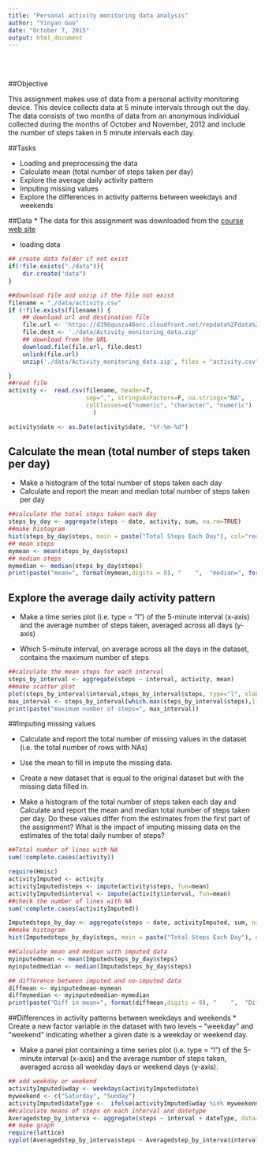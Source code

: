 ```yaml
---
title: "Personal activity monitoring data analysis"
author: "Yinyan Guo"
date: "October 7, 2015"
output: html_document 
---
```

  
 <br><br> 
  
   
##Objective

 This assignment makes use of data from a personal activity monitoring device. This device collects data at 5 minute intervals through out the day. The data consists of two months of data from an anonymous individual collected during the months of October and November, 2012 and include the number of steps taken in 5 minute intervals each day.


##Tasks

- Loading and preprocessing the data
- Calculate mean (total number of steps taken per day)
- Explore the average daily activity pattern
- Imputing missing values
- Explore the differences in activity patterns between weekdays and weekends


##Data
* The data for this assignment was downloaded from the [course web site](https://d396qusza40orc.cloudfront.net/repdata%2Fdata%2Factivity.zip)

* loading data

```r
## create data folder if not exist
if(!file.exists("./data")){
    dir.create("data")
}

##download file and unzip if the file not exist
filename = "./data/activity.csv"
if (!file.exists(filename)) {
    ## download url and destination file
    file.url <- 'https://d396qusza40orc.cloudfront.net/repdata%2Fdata%2Factivity.zip'
    file.dest <- './data/Activity_monitoring_data.zip'
    ## download from the URL
    download.file(file.url, file.dest)
    unlink(file.url)
    unzip('./data/Activity_monitoring_data.zip', files = "activity.csv", exdir = "./data")

}
##read file
activity <-  read.csv(filename, header=T,
                      sep=",", stringsAsFactors=F, na.strings="NA",
                      colClasses=c("numeric", "character", "numeric")
                        )

activity$date <- as.Date(activity$date, "%Y-%m-%d")
```

## Calculate the mean (total number of steps taken per day)
  * Make a histogram of the total number of steps taken each day
  * Calculate and report the mean and median total number of steps taken per day
  
```r
##calculate the total steps taken each day
steps_by_day <- aggregate(steps ~ date, activity, sum, na.rm=TRUE)
##make histogram
hist(steps_by_day$steps, main = paste("Total Steps Each Day"), col="red", xlab="Number of Steps")
## mean steps
mymean <- mean(steps_by_day$steps)
## median steps
mymedian <- median(steps_by_day$steps)
print(paste("mean=", format(mymean,digits = 8), "    ",  "median=", format(mymedian,digits = 8)))
```

## Explore the average daily activity pattern
* Make a time series plot (i.e. type = "l") of the 5-minute interval (x-axis) and the average number of steps taken, averaged across all days (y-axis)

* Which 5-minute interval, on average across all the days in the dataset, contains the maximum number of steps
```r
##calculate the mean steps for each interval
steps_by_interval <- aggregate(steps ~ interval, activity, mean)
##make scatter plot
plot(steps_by_interval$interval,steps_by_interval$steps, type="l", xlab="Interval", ylab="Number of Steps",main="Average Number of Steps per Day by Interval")
max_interval <- steps_by_interval[which.max(steps_by_interval$steps),1]
print(paste("maximum number of steps=", max_interval))
```

##Imputing missing values


* Calculate and report the total number of missing values in the dataset (i.e. the total number of rows with NAs)

* Use the mean to fill in impute the missing data.

* Create a new dataset that is equal to the original dataset but with the missing data filled in.

* Make a histogram of the total number of steps taken each day and Calculate and report the mean and median total number of steps taken per day. Do these values differ from the estimates from the first part of the assignment? What is the impact of imputing missing data on the estimates of the total daily number of steps?

```r
##Total number of lines with NA
sum(!complete.cases(activity))

require(Hmisc)
activityImputed <- activity
activityImputed$steps <- impute(activity$steps, fun=mean)
activityImputed$interval <- impute(activity$interval, fun=mean)
##check the number of lines with NA
sum(!complete.cases(activityImputed))

Imputedsteps_by_day <- aggregate(steps ~ date, activityImputed, sum, na.rm=TRUE)
##make histogram
hist(Imputedsteps_by_day$steps, main = paste("Total Steps Each Day"), col="red", xlab="Number of Steps")

##Calculate mean and median with imputed data
myinputedmean <- mean(Imputedsteps_by_day$steps)
myinputedmedian <- median(Imputedsteps_by_day$steps)

## difference between imputed and no-imputed data
diffmean <- myinputedmean-mymean
diffmymedian <- myinputedmedian-mymedian
print(paste("Diff in mean=", format(diffmean,digits = 8), "    ",  "Diff in median=", format(diffmymedian,digits = 8)))
```

##Differences in activity patterns between weekdays and weekends
* Create a new factor variable in the dataset with two levels -- "weekday" and "weekend" indicating whether a given date is a weekday or weekend day.

* Make a panel plot containing a time series plot (i.e. type = "l") of the 5-minute interval (x-axis) and the average number of steps taken, averaged across all weekday days or weekend days (y-axis).

```r
## add weekday or weekend
activityImputed$wday <- weekdays(activityImputed$date)
myweekend <- c("Saturday", "Sunday")
activityImputed$dateType <-  ifelse(activityImputed$wday %in% myweekend, 'weekend', 'weekday')
##calculate means of steps on each interval and datetype
Averagedstep_by_interva <- aggregate(steps ~ interval + dateType, data=activityImputed, mean)
## make graph
require(lattice)
xyplot(Averagedstep_by_interva$steps ~ Averagedstep_by_interva$interval|Averagedstep_by_interva$dateType, main="Average Steps per Day by Interval (weekday, weekend)",xlab="Interval", ylab="Steps",layout=c(1,2), type="l")

```



